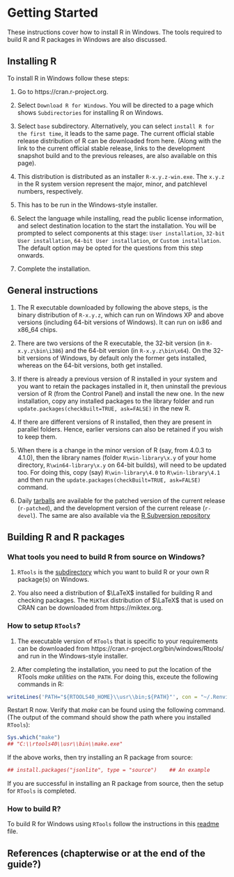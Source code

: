 # Getting Started 

These instructions cover how to install $\textsf{R}$ in Windows. The tools required to build $\textsf{R}$ and $\textsf{R}$ packages in Windows are also discussed.

## Installing $\textsf{R}$

To install $\textsf{R}$ in Windows follow these steps:

1. Go to https://cran.r-project.org.

2. Select `Download R for Windows`. You will be directed to a page which shows `Subdirectories` for installing R on Windows.

3. Select `base` subdirectory. Alternatively, you can select `install R for the first time`, it leads to the same page. The current official stable release distribution of $\textsf{R}$ can be downloaded from here. (Along with the link to the current official stable release, links to the development snapshot build and to the previous releases, are also available on this page).

4. This distribution is distributed as an installer `R-x.y.z-win.exe`. The `x.y.z` in the $\textsf{R}$ system version represent the major, minor, and patchlevel numbers, respectively.

5. This has to be run in the Windows-style installer.

6. Select the language while installing, read the public license information, and select destination location to the start the installation. You will be prompted to select components at this stage: `User installation`, `32-bit User installation`, `64-bit User installation`, or `Custom installation`. The default option may be opted for the questions from this step onwards. 

7. Complete the installation.

## General instructions

1. The $\textsf{R}$ executable downloaded by following the above steps, is the binary distribution of `R-x.y.z`, which can run on Windows XP and above versions (including 64-bit versions of Windows). It can run on ix86 and x86_64 chips.

2. There are two versions of the $\textsf{R}$ executable, the 32-bit version (in `R-x.y.z\bin\i386`) and the 64-bit version (in `R-x.y.z\bin\x64`). On the 32-bit versions of Windows, by default only the former gets installed, whereas on the 64-bit versions, both get installed. 

3. If there is already a previous version of R installed in your system and you want to retain the packages installed in it, then uninstall the previous version of $\textsf{R}$ (from the Control Panel) and install the new one. In the new installation, copy any installed packages to the library folder and run `update.packages(checkBuilt=TRUE, ask=FALSE)` in the new $\textsf{R}$. 

4. If there are different versions of R installed, then they are present in parallel folders. Hence, earlier versions can also be retained if you wish to keep them.
  
5. When there is a change in the minor version of $\textsf{R}$ (say, from 4.0.3 to 4.1.0), then the library names (folder `R\win-library\x.y` of your home directory, `R\win64-library\x.y` on 64-bit builds), will need to be updated too. For doing this, copy (say) `R\win-library\4.0` to `R\win-library\4.1` and then run the `update.packages(checkBuilt=TRUE, ask=FALSE)` command.

6. Daily [tarballs](https://stat.ethz.ch/R/daily/) are available for the patched version of the current release (`r-patched`), and the development version of the current release (`r-devel`). The same are also available via the [R Subversion repository](https://svn.R-project.org/R/)

## Building $\textsf{R}$ and $\textsf{R}$ packages

### What tools you need to build $\textsf{R}$ from source on Windows?

1. `RTools` is the [subdirectory](https://cran.r-project.org/bin/windows/Rtools/) which you want to build $\textsf{R}$ or your own $\textsf{R}$ package(s) on Windows. 

2. You also need a distribution of $\LaTeX$ installed for building $\textsf{R}$ and checking packages. The `MiKTeX` distribution of $\LaTeX$ that is used on CRAN can be downloaded from https://miktex.org.

### How to setup `RTools`?

1. The executable version of `RTools` that is specific to your requirements can be downloaded from https://cran.r-project.org/bin/windows/Rtools/ and run in the Windows-style installer. 

2. After completing the installation, you need to put the location of the RTools $\textit{make}$ $\textit{utilities}$ on the `PATH`. For doing this, exceute the following commands in $\textsf{R}$:

```{r, results='hide'}
writeLines('PATH="${RTOOLS40_HOME}\\usr\\bin;${PATH}"', con = "~/.Renviron")
```

Restart $\textsf{R}$ now. Verify that $\textit{make}$ can be found using the following command. (The output of the command should show the path where you installed `RTools`):

```{r, results='hide'}
Sys.which("make")
## "C:\\rtools40\\usr\\bin\\make.exe"
```

If the above works, then try installing an $\textsf{R}$ package from source:

```{r, results='hide'}
## install.packages("jsonlite", type = "source")    ## An example
```

If you are successful in installing an $\textsf{R}$ package from source, then the setup for `RTools` is completed.

### How to build $\textsf{R}$?

To build $\textsf{R}$ for Windows using `RTools` follow the instructions in this [readme](https://github.com/r-windows/r-base#readme) file.

## References (chapterwise or at the end of the guide?)
